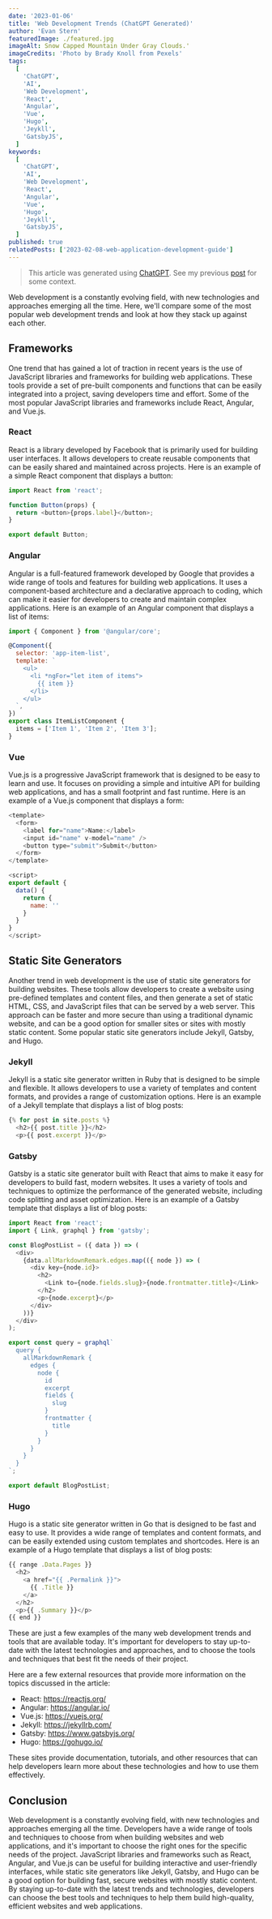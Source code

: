 ```yaml
---
date: '2023-01-06'
title: 'Web Development Trends (ChatGPT Generated)'
author: 'Evan Stern'
featuredImage: ./featured.jpg
imageAlt: Snow Capped Mountain Under Gray Clouds.'
imageCredits: 'Photo by Brady Knoll from Pexels'
tags:
  [
    'ChatGPT',
    'AI',
    'Web Development',
    'React',
    'Angular',
    'Vue',
    'Hugo',
    'Jeykll',
    'GatsbyJS',
  ]
keywords:
  [
    'ChatGPT',
    'AI',
    'Web Development',
    'React',
    'Angular',
    'Vue',
    'Hugo',
    'Jeykll',
    'GatsbyJS',
  ]
published: true
relatedPosts: ['2023-02-08-web-application-development-guide']
---
```


> This article was generated using [ChatGPT](https://openai.com/blog/chatgpt/). See my previous [post](/blog/2023-01-05-chat-gpt-is-crazy/) for some context.

Web development is a constantly evolving field, with new technologies and approaches emerging all the time. Here, we'll compare some of the most popular web development trends and look at how they stack up against each other.

## Frameworks

One trend that has gained a lot of traction in recent years is the use of JavaScript libraries and frameworks for building web applications. These tools provide a set of pre-built components and functions that can be easily integrated into a project, saving developers time and effort. Some of the most popular JavaScript libraries and frameworks include React, Angular, and Vue.js.

### React

React is a library developed by Facebook that is primarily used for building user interfaces. It allows developers to create reusable components that can be easily shared and maintained across projects. Here is an example of a simple React component that displays a button:

```javascript
import React from 'react';

function Button(props) {
  return <button>{props.label}</button>;
}

export default Button;
```

### Angular

Angular is a full-featured framework developed by Google that provides a wide range of tools and features for building web applications. It uses a component-based architecture and a declarative approach to coding, which can make it easier for developers to create and maintain complex applications. Here is an example of an Angular component that displays a list of items:

```javascript
import { Component } from '@angular/core';

@Component({
  selector: 'app-item-list',
  template: `
    <ul>
      <li *ngFor="let item of items">
        {{ item }}
      </li>
    </ul>
  `,
})
export class ItemListComponent {
  items = ['Item 1', 'Item 2', 'Item 3'];
}
```

### Vue

Vue.js is a progressive JavaScript framework that is designed to be easy to learn and use. It focuses on providing a simple and intuitive API for building web applications, and has a small footprint and fast runtime. Here is an example of a Vue.js component that displays a form:

```javascript
<template>
  <form>
    <label for="name">Name:</label>
    <input id="name" v-model="name" />
    <button type="submit">Submit</button>
  </form>
</template>

<script>
export default {
  data() {
    return {
      name: ''
    }
  }
}
</script>
```

## Static Site Generators

Another trend in web development is the use of static site generators for building websites. These tools allow developers to create a website using pre-defined templates and content files, and then generate a set of static HTML, CSS, and JavaScript files that can be served by a web server. This approach can be faster and more secure than using a traditional dynamic website, and can be a good option for smaller sites or sites with mostly static content. Some popular static site generators include Jekyll, Gatsby, and Hugo.

### Jekyll

Jekyll is a static site generator written in Ruby that is designed to be simple and flexible. It allows developers to use a variety of templates and content formats, and provides a range of customization options. Here is an example of a Jekyll template that displays a list of blog posts:

```javascript
{% for post in site.posts %}
  <h2>{{ post.title }}</h2>
  <p>{{ post.excerpt }}</p>
```

### Gatsby

Gatsby is a static site generator built with React that aims to make it easy for developers to build fast, modern websites. It uses a variety of tools and techniques to optimize the performance of the generated website, including code splitting and asset optimization. Here is an example of a Gatsby template that displays a list of blog posts:

```javascript
import React from 'react';
import { Link, graphql } from 'gatsby';

const BlogPostList = ({ data }) => (
  <div>
    {data.allMarkdownRemark.edges.map(({ node }) => (
      <div key={node.id}>
        <h2>
          <Link to={node.fields.slug}>{node.frontmatter.title}</Link>
        </h2>
        <p>{node.excerpt}</p>
      </div>
    ))}
  </div>
);

export const query = graphql`
  query {
    allMarkdownRemark {
      edges {
        node {
          id
          excerpt
          fields {
            slug
          }
          frontmatter {
            title
          }
        }
      }
    }
  }
`;

export default BlogPostList;
```

### Hugo

Hugo is a static site generator written in Go that is designed to be fast and easy to use. It provides a wide range of templates and content formats, and can be easily extended using custom templates and shortcodes. Here is an example of a Hugo template that displays a list of blog posts:

```javascript
{{ range .Data.Pages }}
  <h2>
    <a href="{{ .Permalink }}">
      {{ .Title }}
    </a>
  </h2>
  <p>{{ .Summary }}</p>
{{ end }}
```

These are just a few examples of the many web development trends and tools that are available today. It's important for developers to stay up-to-date with the latest technologies and approaches, and to choose the tools and techniques that best fit the needs of their project.

Here are a few external resources that provide more information on the topics discussed in the article:

- React: https://reactjs.org/
- Angular: https://angular.io/
- Vue.js: https://vuejs.org/
- Jekyll: https://jekyllrb.com/
- Gatsby: https://www.gatsbyjs.org/
- Hugo: https://gohugo.io/

These sites provide documentation, tutorials, and other resources that can help developers learn more about these technologies and how to use them effectively.

## Conclusion

Web development is a constantly evolving field, with new technologies and approaches emerging all the time. Developers have a wide range of tools and techniques to choose from when building websites and web applications, and it's important to choose the right ones for the specific needs of the project. JavaScript libraries and frameworks such as React, Angular, and Vue.js can be useful for building interactive and user-friendly interfaces, while static site generators like Jekyll, Gatsby, and Hugo can be a good option for building fast, secure websites with mostly static content. By staying up-to-date with the latest trends and technologies, developers can choose the best tools and techniques to help them build high-quality, efficient websites and web applications.
